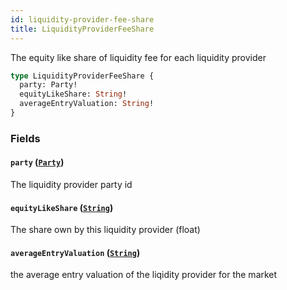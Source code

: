 ```yaml
---
id: liquidity-provider-fee-share
title: LiquidityProviderFeeShare
---
```



The equity like share of liquidity fee for each liquidity provider

```graphql
type LiquidityProviderFeeShare {
  party: Party!
  equityLikeShare: String!
  averageEntryValuation: String!
}
```


### Fields

#### `party` ([`Party`](/docs/v0.47/graphql/objects/party))

The liquidity provider party id


#### `equityLikeShare` ([`String`](/docs/v0.47/graphql/scalars/string))

The share own by this liquidity provider (float)


#### `averageEntryValuation` ([`String`](/docs/v0.47/graphql/scalars/string))

the average entry valuation of the liqidity provider for the market




